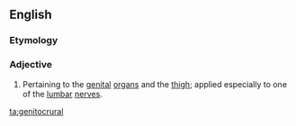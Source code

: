 ==English==

===Etymology===
{{prefix|genito|crural|lang=en}}

===Adjective===
{{en-adj|-}}

# {{label|en|anatomy}} Pertaining to the [[genital]] [[organ]]s and the [[thigh]]; applied especially to one of the [[lumbar]] [[nerve]]s.

[[ta:genitocrural]]